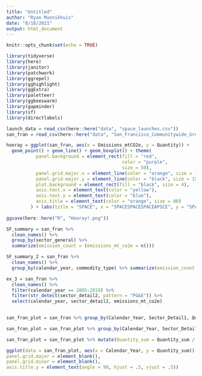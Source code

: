 ```yaml
---
title: "Untitled"
author: "Ryan Munnikhuis"
date: "8/18/2021"
output: html_document
---
```


```r
knitr::opts_chunk$set(echo = TRUE)

library(tidyverse)
library(here)
library(janitor)
library(patchwork)
library(ggrepel)
library(gghighlight)
library(ggExtra)
library(paletteer)
library(ggbeeswarm)
library(gapminder)
library(sf)
library(directlabels)
```

```r
launch_data = read_csv(here::here("data", "space_launches.csv"))
san_fran = read_csv(here::here("data", "San_Francisco_Communitywide_Greenhouse_Gas_Inventory.csv"))

```
```r

hooray = ggplot(san_fran, aes(x = Emissions_mtCO2e, y = Quantity)) + 
  geom_point() + geom_line() + geom_boxplot() + theme(
           panel.background = element_rect(fill = "red", 
                                           color = "purple", 
                                           size = 50),
           panel.grid.major.x = element_line(color = "orange", size = 11), 
           panel.grid.major.y = element_line(color = "black", size = 15), 
           plot.background = element_rect(fill = "black", size = 4),
           axis.text.x = element_text(color = "yellow"), 
           axis.text.y = element_text(color = "blue"), 
           axis.title = element_text(color = "orange", size = 80)
         ) + labs(title = "SPACE", x = "SPACESPACESPACEAPSCE", y = "SPACESPACESPACESPACESPACE")
           
ggsave(here::here("R", "Hooray!.png"))

```

```r


SF_summary = san_fran %>% 
  clean_names() %>%
  group_by(sector_general) %>%
  summarize(emission_count = (emissions_mt_co2e = n()))

SF_summary_2 = san_fran %>% 
  clean_names() %>% 
  group_by(calendar_year, commodity_type) %>% summarize(emission_count = (emissions_mt_co2e = n()))

ex_3 = san_fran %>% 
  clean_names() %>%
  filter(calendar_year == 2005:2019) %>%
  filter(str_detect(sector_detail2, pattern = "PG&E")) %>% 
  select(calendar_year, sector_detail2, emissions_mt_co2e)
  

```
```r
san_fran_plot = san_fran %>% group_by(Calendar_Year, Sector_Detail1, Quantity) %>% filter(str_detect(Quantity_Units, pattern = "kWh")) 

san_fran_plot = san_fran_plot %>% group_by(Calendar_Year, Sector_Detail1) %>% summarize(Quantity_sum = sum(Quantity))

san_fran_plot = san_fran_plot %>% mutate(Quantity_sum = Quantity_sum / (10^6))

ggplot(data = san_fran_plot, aes(x = Calendar_Year, y = Quantity_sum)) + geom_line(aes(color = Sector_Detail1), size = 1.2) + theme_minimal() + scale_color_discrete("Sector") + labs(y = "Gigawatt Hours", x = "Year", title = "Historic Electricty Usage by Sector") + theme(legend.key.size = unit(.5, 'cm'),                   legend.key.height = unit(.5, 'cm'),
panel.grid.major = element_blank(), 
panel.grid.minor = element_blank(),
axis.title.y = element_text(angle = 90, hjust = .5, vjust = .5))




```

